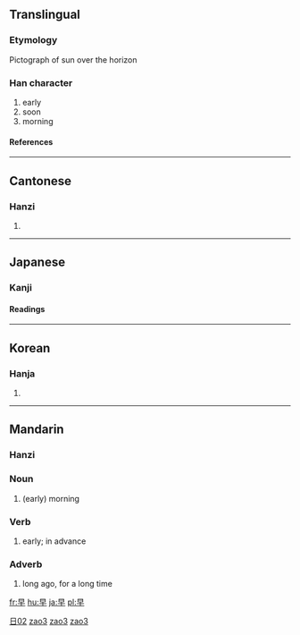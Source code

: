==Translingual==
{{Han stroke|[[Image:早-order.gif]]}}
===Etymology===
Pictograph of sun over the horizon 
===Han character===
{{Han char|rn=72|rad=日|as=02|sn=6|four=6040<sub>0</sub>|canj=日十 (AJ)|ids=⿱[[日]][[十]]}}
# early
# soon
# morning
====References====
{{Han ref|kx=0489.120|dkj=13742|dj=0850.090|hdz=21483.060|uh=65E9|ud=26089|bh=A6AD|bd=42669}}
----

==Cantonese==
===Hanzi===
{{yue-hanzi|jyut=|y=jou2}}
# {{defn|Cantonese}}
----
==Japanese==
===Kanji===
[[Category:Grade 1 kanji|日02]]
{{ja-kanji|grade=|rs=日02}}
====Readings====
{{ja-readings|on=[[そう]] (sō), [[さつ]] (satsu)|kun=[[はやい]] (hayai), [[はや]] (haya), [[さ]] (sa)}}
----
==Korean==
===Hanja===
{{ko-hanja|hangeul=조|eumhun=일찍|rv=jo|mr=cho|y=co}}
# {{defn|Korean}}
----
==Mandarin==
===Hanzi===
{{cmn-hanzi|pin=[[zǎo]] ([[zao3]])|wg=tsao<sup>3</sup>}}
{{zh-hanzi|[[早]]}}

===Noun===
{{cmn-noun|ts|pin=zǎo|pint=zao3|rs=日02}}

# {{Beginning Mandarin|lang=zh-tw|skey=日02}} (early) morning

===Verb===
{{cmn-verb|ts|pin=zǎo|pint=zao3|rs=日02}}

# {{Beginning Mandarin|lang=zh-tw|skey=日02}} early; in advance

===Adverb===
{{cmn-adv|ts|pin=zǎo|pint=zao3|rs=日02}}

# {{Beginning Mandarin|lang=zh-tw|skey=日02}} long ago, for a long time

[[Category:zh-cn:Beginning Mandarin|zao3]]
[[Category:zh-cn:Beginning Mandarin|zao3]]
[[Category:zh-cn:Beginning Mandarin|zao3]]
[[fr:早]]
[[hu:早]]
[[ja:早]]
[[pl:早]]